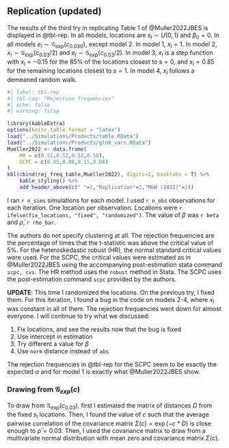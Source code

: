 ## Replication (updated)

The results of the third try in replicating Table 1 of @Muller2022JBES is displayed in @tbl-rep. In all models, locations are $s_l\sim U(0,1)$ and $\beta_0=0$. In all models $e_l \sim \mathcal{G}_{exp}(c_{0.030})$, except model 2. In model 1, $x_l=1$. In model 2, $x_l\sim \mathcal{G}_{exp}(c_{0.03}/2)$ and $e_l \sim \mathcal{G}_{exp}(c_{0.03}/2)$. In model 3, $x_l$ is a step function with $x_l=-0.15$ for the 85% of the locations closest to $s=0$, and $x_l=0.85$ for the remaining locations closest to $s=1$. In model 4, $x_l$ follows a demeaned random walk.



```r
#| label: tbl-rep
#| tbl-cap: "Rejection frequencies"
#| echo: false
#| warning: false

library(kableExtra)
options(knitr.table.format = "latex") 
load("../Simulations/Products/table.RData")
load("../Simulations/Products/glob_vars.RData")
Mueller2022 <- data.frame(
    HR = c(0.51,0.52,0.52,0.50),
    SCPC = c(0.05,0.08,0.15,0.08)
)
kbl(cbind(rej_freq_table,Mueller2022), digits=2, booktabs = T) %>%
    kable_styling() %>%
    add_header_above(c(" "=1,"Replication"=2,"M&W (2022)"=2))

```

I ran `r n_sims` simulations for each model. I used `r n_obs` observations for each iteration. One location per observation. Locations were `r ifelse(fix_locations, "fixed", "randomized")`. The value of $\beta$ was `r beta` and $\bar\rho$, `r rho_bar`.

The authors do not specify clustering at all. The rejection frequencies are the percentage of times that the t-statistic was above the critical value of 5%. For the heteroskedastic robust (HR), the normal standard critical values were used. For the SCPC, the critical values were estimated as in @Muller2022JBES using the accompanying post-estimation stata command `scpc, cvs`. The HR method uses the `robust` method in Stata. The SCPC uses the post-estimation command `scpc` provided by the authors.

**UPDATE**: This time I randomized the locations. On the previous try, I fixed them. For this iteration, I found a bug in the code on models 2-4, where $x_l$ was constant in all of them. The rejection frequencies went down for almost everyone. I will continue to try what we discussed:

1. Fix locations, and see the results now that the bug is fixed
1. Use intercept in estimation
1. Try different a value for $\beta$
1. Use `norm` distance instead of `abs`


The rejection frequencies in @tbl-rep for the SCPC seem to be exactly the expected $\alpha$ and for model 1 is exactly what @Muller2022JBES show.


### Drawing from $\mathcal{G}_{exp}(c)$

To draw from $\mathcal{G}_{exp}(c_{0.03})$, first I estimated the matrix of distances $D$ from the fixed $s_l$ locations. Then, I found the value of $c$ such that the average pairwise correlation of the covariance matrix $\Sigma(c)=\exp(-c*D)$ is close enough to $\bar\rho=0.03$. Then, I used the covariance matrix to draw from a multivariate normal distribution with mean zero and covariance matrix $\Sigma(c)$.

